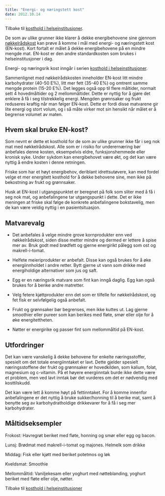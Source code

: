 ```yaml
---
title: "Energi- og næringstett kost"
date: 2012.10.14
---
```


Tilbake til [kosthold i helseinstitusjoner](../../kosthold-institusjoner.qmd).

De som av ulike grunner ikke klarer å dekke energibehovene sine gjennom [nøkkelrådskost](nokkelkost.qmd) kan prøve å komme i mål med energi- og næringstett kost (EN-kost). Kort fortalt er målet å dekke energibehovene på en mindre mengde mat. EN-kost er den andre standardkosten som brukes i helseinstitusjoner i dag.

Energi- og næringsrik kost inngår i serien [kosthold i helseinstitusjoner](../../kosthold-institusjoner.qmd).

Sammenlignet med nøkkelrådskosten inneholder EN-kost litt mindre karbohydrater (40-50 E%), litt mer fett (35-40 E%) og omtrent samme mengde protein (15-20 E%). Det legges også opp til flere måltider, normalt sett 4 hovedmåltider og 2 mellommåltider. Dette er nyttig for å gjøre det enklere å få i seg tilstrekkelig energi. Mengden grønnsaker og frukt reduseres kraftig når man følger EN-kost. Dette er fordi disse matvarene gir lite energi og stort volum, og i så måte virker mot sin hensikt når målet er å begrense volumet av maten.

## Hvem skal bruke EN-kost?

Som nevnt er dette et kosthold for de som av ulike grunner ikke får i seg nok mat med nøkkelrådskost. Alle som er i risiko for underernæring bør anbefales denne kosten, eksempelvis eldre, funksjonshemmede eller kronisk syke. Under sykdom kan energibehovet være økt, og det kan være nyttig å endre kosten i denne retningen.

Friske som har et høyt energibehov, deriblant idrettsutøvere, kan med fordel velge et mer energitett kosthold for å dekke behovene sine, men ikke på bekostning av frukt og grønnsaker.

Husk at EN-kost i utgangspunktet er beregnet på folk som sliter med å få i seg nok mat, og anbefalingene tar utgangspunkt i dette. Det er ikke meningen at friske skal følge de konkrete anbefalingene bokstavelig, men de kan være veldig nyttig i en pasientsituasjon.

## Matvarevalg

-   Det anbefales å velge mindre grove kornprodukter enn ved nøkkelrådskost, siden disse metter mindre og dermed er lettere å spise mer av. Bruk godt med brødfett og gjerne energirikt pålegg som ost og makrell-i-tomat.

-   Helfete meieriprodukter er anbefalt. Disse kan også brukes for å øke energiinnholdet i andre retter. Bytt gjerne ut vann som drikke med energiholdige alternativer som jus og saft.

-   Egg er en næringsrik matvare som fint kan inngå daglig. Egg kan også brukes for å berike andre matretter.

-   Velg fetere kjøttprodukter enn det som er tilfelle for nøkkelrådskost, og fet fisk er selvfølgelig også anbefalt.

-   Frukt og grønnsaker bør begrenses, men ikke kuttes ut. Lag gjerne smoothier eller pureer som kan berikes med fløte, smør eller olje for å øke energitettheten.

-   Nøtter er energirike og passer fint som mellommåltid på EN-kost.

## Utfordringer

Det kan være vanskelig å dekke behovene for enkelte næringsstoffer, spesielt om det totale energiinntaket er lavt. Dette gjelder spesielt næringsstoffene der frukt og grønnsaker er hovedkilden, som kalium, folat, magnesium og c-vitamin. På et høyere energiinntak burde ikke dette være et problem, men ved lavt inntak bør det vurderes om det er nødvendig med kosttilskudd.

Det kan være lett å komme høyt på fettinntaket. For å komme innenfor anbefalingene er det nyttig å bruke sukker/honning til å berike mat, samt å benytte seg av karbohydratholdige drikkevarer for å få i seg mer karbohydrater.

## Måltidseksempler

Frokost: Havregrøt beriket med fløte, honning og smør eller egg og bacon.

Lunsj: Brødmat med makrell-i-tomat og majones. Helmelk som drikke

Middag: Fisk eller kjøtt med beriket potetmos og løk

Kveldsmat: Smoothie

Mellommåltid: Vaniljekesam eller yoghurt med nøtteblanding, yoghurt beriket med fløte eller olje, nøtter.

Tilbake til [kosthold i helseinstitusjoner](../../kosthold-institusjoner.qmd)
